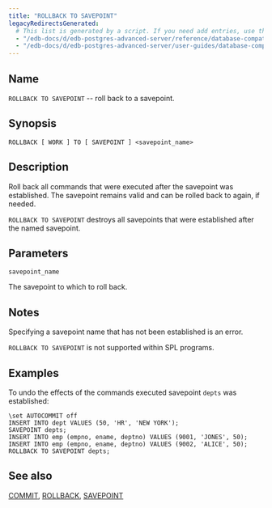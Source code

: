 ```yaml
---
title: "ROLLBACK TO SAVEPOINT"
legacyRedirectsGenerated:
  # This list is generated by a script. If you need add entries, use the `legacyRedirects` key.
  - "/edb-docs/d/edb-postgres-advanced-server/reference/database-compatibility-for-oracle-developers-reference-guide/9.6/Database_Compatibility_for_Oracle_Developers_Reference_Guide.1.086.html"
  - "/edb-docs/d/edb-postgres-advanced-server/user-guides/database-compatibility-for-oracle-developers-guide/9.5/Database_Compatibility_for_Oracle_Developers_Guide.1.112.html"
---
```


<div id="rollback_to_savepoint" class="registered_link"></div>

## Name

`ROLLBACK TO SAVEPOINT` -- roll back to a savepoint.

## Synopsis

```text
ROLLBACK [ WORK ] TO [ SAVEPOINT ] <savepoint_name>
```

## Description

Roll back all commands that were executed after the savepoint was established. The savepoint remains valid and can be rolled back to again, if needed.

`ROLLBACK TO SAVEPOINT` destroys all savepoints that were established after the named savepoint.

## Parameters

`savepoint_name`

 The savepoint to which to roll back.

## Notes

Specifying a savepoint name that has not been established is an error.

`ROLLBACK TO SAVEPOINT` is not supported within SPL programs.

## Examples

To undo the effects of the commands executed savepoint `depts` was established:

```text
\set AUTOCOMMIT off
INSERT INTO dept VALUES (50, 'HR', 'NEW YORK');
SAVEPOINT depts;
INSERT INTO emp (empno, ename, deptno) VALUES (9001, 'JONES', 50);
INSERT INTO emp (empno, ename, deptno) VALUES (9002, 'ALICE', 50);
ROLLBACK TO SAVEPOINT depts;
```

## See also

[COMMIT](19_commit/#commit), [ROLLBACK](68_rollback/#rollback), [SAVEPOINT](70_savepoint/#savepoint)
